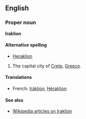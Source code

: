 ==English==
===Proper noun===
'''Iraklion'''

====Alternative spelling====
*[[Heraklion]]

#The capital city of [[Crete]], [[Greece]].

====Translations====
*French: [[Iráklion]], [[Héraklion]]

====See also====
*[[en:Iraklion|Wikipedia articles on Iraklion]]